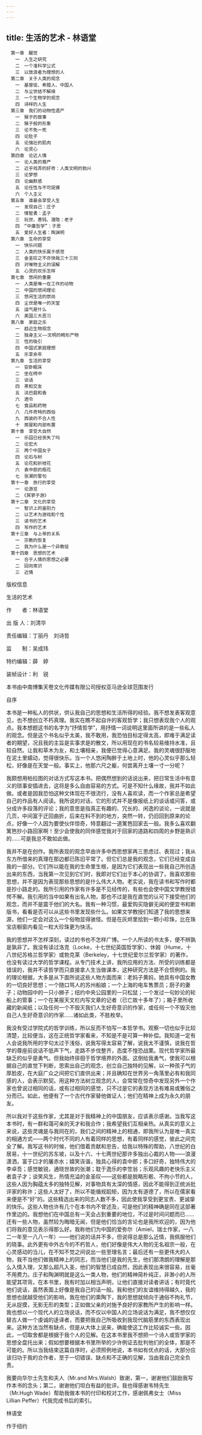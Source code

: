 ```yaml
---
---
---
```

title: 生活的艺术 - 林语堂
---


```
　第一章　醒觉
　　一　人生之研究
　　二　一个准科学公式
　　三　以放浪者为理想的人
　第二章　关于人类的观念
　　一　基督徒、希腊人、中国人
　　二　与尘世结不解缘
　　三　一个生物学的观念
　　四　诗样的人生
　第三章　我们的动物性遗产
　　一　猴子的故事
　　二　猴子般的形象
　　三　论不免一死
　　四　论肚子
　　五　论强壮的肌肉
　　六　论灵心
　第四章　论近人情
　　一　论人类的尊严
　　二　近乎戏弄的好奇：人类文明的勃兴
　　三　论梦想
　　四　论幽默感
　　五　论任性与不可捉摸
　　六　个人主义
　第五章　谁最会享受人生
　　一　发现自己：庄子
　　二　情智勇：孟子
　　三　玩世、愚钝、潜隐：老子
　　四　“中庸哲学”：子思
　　五　爱好人生者：陶渊明
　第六章　生命的享受
　　一　快乐问题
　　二　人类的快乐属于感觉
　　三　金圣叹之不亦快哉三十三则
　　四　对唯物主义的误解
　　五　心灵的欢乐怎样
　第七章　悠闲的重要
　　一　人类是唯一在工作的动物
　　二　中国的悠闲理论
　　三　悠闲生活的崇尚
　　四　尘世是唯一的天堂
　　五　运气是什么
　　六　美国三大恶习
　第八章　家庭之乐
　　一　趋近生物观念
　　二　独身主义——文明的畸形产物
　　三　性的吸引
　　四　中国式家庭理想
　　五　乐享余年
　第九章　生活的享受
　　一　安卧眠床
　　二　坐在椅中
　　三　谈话
　　四　茶和交友
　　五　淡巴菇和香
　　六　酒令
　　七　食品和药物
　　八　几件奇特的西俗
　　九　西装的不合人性
　　十　房屋和内部布置
　第十章　享受大自然
　　一　乐园已经丧失了吗
　　二　论宏大
　　三　两个中国女子
　　四　论石与树
　　五　论花和折枝花
　　六　袁中郎的瓶花
　　七　张潮的警句
　第十一章　旅行的享受
　　一　论游览
　　二　《冥寥子游》
　第十二章　文化的享受
　　一　智识上的鉴别力
　　二　以艺术为游戏和个性
　　三　读书的艺术
　　四　写作的艺术
　第十三章　与上帝的关系
　　一　宗教的恢复
　　二　我为什么是一个异教徒
　第十四章　思想的艺术
　　一　合于人情的思想之必要
　　二　回向常识
　　三　近情
```


版权信息


生活的艺术

作　　者：林语堂

出 版 人：刘清华

责任编辑：丁丽丹　刘诗哲

监　　制：吴成玮

特约编辑：薛　婷

装帧设计：利　锐

本书由中南博集天卷文化传媒有限公司授权亚马逊全球范围发行







自序


本书是一种私人的供状，供认我自己的思想和生活所得的经验。我不想发表客观意见，也不想创立不朽真理。我实在瞧不起自许的客观哲学；我只想表现我个人的观点。我本想题这书的名字为“抒情哲学”，用抒情一词说明这里面所讲的是一些私人的观念。但是这个书名似乎太美，我不敢用，我恐怕目标定得太高，即难于满足读者的期望，况且我的主旨是实事求是的散文，所以用现在的书名较易维持水准，且较自然。让我和草木为友，和土壤相亲，我便已觉得心意满足。我的灵魂很舒服地在泥土里蠕动，觉得很快乐。当一个人悠闲陶醉于土地上时，他的心灵似乎那么轻松，好像是在天堂一般。事实上，他那六尺之躯，何尝离开土壤一寸一分呢？

我颇想用柏拉图的对话方式写这本书。把偶然想到的话说出来，把日常生活中有意义的琐事安插进去，这将是多么自由容易的方式。可是不知什么缘故，我并不如此做。或者是因我恐怕这种文体现在不很流行，没有人喜欢读，而一个作家总是希望自己的作品有人阅读。我所说的对话，它的形式并不是像报纸上的谈话或问答，或分成许多段落的评论；我的意思是指真正有趣的、冗长的、闲逸的谈论，一说就是几页，中间富于迂回曲折，后来在料不到的地方，突然一转，仍旧回到原来的论点，好像一个人因为要使伙伴惊奇，特意翻过一道篱笆回家去一般。我多么喜欢翻篱笆抄小路回家啊！至少会使我的同伴感觉我对于回家的道路和四周的乡野是熟识的……可是我总不敢如此做。

我并不是在创作。我所表现的观念早由许多中西思想家再三思虑过、表现过；我从东方所借来的真理在那边都已陈旧平常了。但它们总是我的观念，它们已经变成自我的一部分。它们所以能在我的生命里生根，是因为它们表现出一些我自己所创造出来的东西，当我第一次见到它们时，我即对它们出于本心的协调了。我喜欢那些思想，并不是因为表现那些思想的是什么伟大人物。老实说，我在读书和写作时都是抄小路走的。我所引用的作家有许多是不见经传的，有些也会使中国文学教授错愕不解。我引用的当中如果有出名人物，那也不过是我在直觉的认可下接受他们的观念，而并不是震于他们的大名。我有一种习惯，最爱购买隐僻无闻的便宜书和断版书，看看是否可以从这些书里发现些什么。如果文学教授们知道了我的思想来源，他们一定会对这么一个俗物显得骇怪。但是在灰烬里拾到一颗小珍珠，比在珠宝店橱窗内看见一粒大珍珠更为快活。

我的思想并不怎样深刻，读过的书也不怎样广博。一个人所读的书太多，便不辨孰是孰非了。我没有读过洛克（Locke，十七世纪英国哲学家）、休姆（Hume，十八世纪苏格兰哲学家）或勃克莱（Berkeley，十七世纪爱尔兰哲学家）的著作，也没有读过大学的哲学课程。从专门技术上讲，我所应用的方法、所受的训练都是错误的，我并不读哲学而只直接拿人生当做课本，这种研究方法是不合惯例的。我的理论根据，大多是从下面所说这些人物方面而来：老妈子黄妈，她具有中国女教的一切良好思想；一个随口骂人的苏州船娘；一个上海的电车售票员；厨子的妻子；动物园中的一只小狮子；纽约中央公园里的一只松鼠；一个发过一句妙论的轮船上的管事；一个在某报天文栏内写文章的记者（已亡故十多年了）；箱子里所收藏的新闻纸；以及任何一个不毁灭我们人生好奇意识的作家，或任何一个不毁灭他自己人生好奇意识的作家……诸如此类，不胜枚举。

我没有受过学院式的哲学训练，所以反而不怕写一本哲学书。观察一切也似乎比较清楚，比较便当，这在正统哲学家看来，不知是不是可算一种补偿。我知道一定有人会说我所用的字句太过于浅俗，说我写得太容易了解，说我太不谨慎，说我在哲学的尊座前说话不低声下气，走路不步伐整齐，态度不惶恐战栗。现代哲学家所最缺乏的似乎是勇气。但我始终徘徊于哲学境界的外面。这倒给我勇气，使我可以根据自己的直觉下判断，思索出自己的观念，创立自己独特的见解，以一种孩子气的厚脸皮，在大庭广众之间把它们直供出来；并且确知在世界另一角落里必有和我同感的人，会表示默契。用这种方法树立观念的人，会常常在惊奇中发现另外一个作家也曾说过相同的话，或有过相同的感觉，只不过是它的表现方法有难易或雅俗之分而已。如此，他便有了一个古代作家替他做证人；他们在精神上成为永久的朋友。

所以我对于这些作家，尤其是对于我精神上的中国朋友，应该表示感谢。当我写这本书时，有一群和蔼可亲的天才和我合作；我希望我们互相亲热。从真实的意义上来说，这些灵魂是与我同在的，我们之间的精神上的相通，即我所认为是唯一真实的相通方式——两个时代不同的人有着同样的思想，有着同样的感觉，彼此之间完全了解。我写这书的时候，他们借着贡献和忠告，给我以特殊的帮助，八世纪的白居易，十一世纪的苏东坡，以及十六、十七两世纪那许多独出心裁的人物——浪漫潇洒，富于口才的屠赤水；嬉笑诙谐，独具心得的袁中郎；多口好奇，独特伟大的李卓吾；感觉敏锐，通晓世故的张潮；耽于逸乐的李笠翁；乐观风趣的老快乐主义者袁子才；谈笑风生，热情充溢的金圣叹——这些都是脱略形骸、不拘小节的人，这些人因为胸蕴太多的独特见解，对事物具有太深的情感，因此不能得到正统派批评家的称许；这些人太好了，所以不能循规蹈矩，因为太有道德了，所以在儒家看来便是不“好”的。这些精选出来的同志人数不多，因此使我享受到更宝贵、更诚挚的快乐。这些人物也许有几个在本书内不曾述及，可是他们的精神确是同在这部著作里边的。我想他们在中国总有一天会占到重要的地位，不过是时间问题而已……还有一些人物，虽然较为晦暗无闻，但是他们恰当的言论也是我所欢迎的，因为他们将我的意见表示得那么好。我称他们为中国的爱弥尔（Amiel，瑞士作家，一八二一年至一八八一年）——他们说的话并不多，但说得总是那么近情，我佩服他们的晓事。此外更有中外古今的不朽哲人，他们好像是伟大人物的无名祖宗一般，在心灵感动的当儿，在不知不觉之间说出一些至理名言；最后还有一些更伟大的人物，我不当他们做我精神上的同志，而当他们是我的先生，他们那清朗的理解是那么入情入理，又那么超凡入圣，他们的智慧已成自然，因此表现出来很容易，丝毫不用费力。庄子和陶渊明就是这么一类人物，他们的精神简朴纯正，非渺小的人所能望其项背。在本书里，我有时加以相当声明，让他们直接对读者讲话；有时竟代他们说话，虽然表面上好像是我自己的话一般。我和他们的友谊维持得越久，我的思想也就越受他们的影响，我在他们的熏陶下，我的思想就倾向于通俗不拘礼节，无从捉摸，无影无形的类型；正如做父亲的对施予良好的家教所产生的影响一样。我也想以一个现代人的立场说话，而不仅以中国人的立场说话为满足，我不想仅仅替古人做一个虔诚的迻译者，而要把我自己所吸收到我现代脑筋里的东西表现出来。这种方法当然有缺点，但是从大体上说来，确能使这工作比较诚实一些。因此，一切取舍都是根据于我个人的见解。在这本书里我不想把一个诗人或哲学家的思想全盘托出来；假如想要根据本书里所举的少许例证去批判他们的全体，那是不可能的。所以当我结束这篇自序时，必须照例地说，本书如有优点的话，大部分应该归功于我的合作者，至于一切错误、缺点和不正确的见解，当由我自己完全负责。

我要向华尔士先生和夫人（Mr.and Mrs.Walsh）致谢，第一，谢谢他们鼓励我写作本书的念头；第二，谢谢他们坦白有益的批评。我也得感谢韦特先生（Mr.Hugh Wade）帮助我做本书的付印和校对工作，感谢佩弗女士（Miss Lillian Peffer）代我完成书后的索引。

林语堂

作于纽约